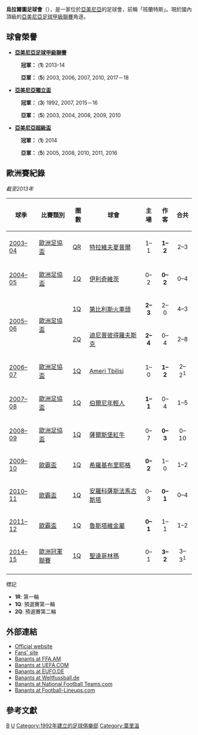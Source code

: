 {{noteta
|G1=uefa
}}
{{Football club infobox
| clubname   = 烏拉爾圖
| image      = 
| fullname   = Football Club Banants
| nickname   = Proud Eagles
| founded    = {{Start date and age|1992|01|20}}
| ground     = [[葉里溫|葉里溫]]<br/> [[烏拉爾圖球場|烏拉爾圖球場]]
| capacity   = 4,860
| chairman   = Dzhevan Cheloyants & Oleg Mkrtchyan
| league     = [[亞美尼亞足球超級聯賽|亞美尼亞足球超級聯賽]]
| season     = 2021–22
| position   = 亞美超，第 5 位
| website    = http://www.fcbanants.am/
| pattern_la1=_whiteborder|pattern_b1=_collarwhite|pattern_ra1=_whiteborder
| leftarm1=000033|body1=000033|rightarm1=000033|shorts1=000033|socks1=FFFF00
| pattern_la2=_yellowborder|pattern_b2=_whitestripesonrsha|pattern_ra2=_yellowborder
| leftarm2=FFFFFF|body2=FFFFFF|rightarm2=FFFFFF|shorts2=FFFFFF|socks2=FFFF00
| pattern_la3=_yellowborder|pattern_b3=_whitestripesonrsha|pattern_ra3=_yellowborder
| leftarm3=FFFFFF|body3=FFFFFF|rightarm3=FFFFFF|shorts3=000033|socks3=FFFF00
}}
'''烏拉爾圖足球會'''（{{lang-hy|Ուրարտու Ֆուտբոլային Ակումբ}}），是一家位於[[亞美尼亞|亞美尼亞]]的足球會，前稱「班蘭特斯」。現於國內頂級的[[亞美尼亞足球甲級聯賽|亞美尼亞足球甲級聯賽]]角逐。

== 球會榮譽 ==
* '''[[亞美尼亞足球甲級聯賽|亞美尼亞足球甲級聯賽]]'''
:{{Gold1}} '''冠軍：''' ('''1''') 2013-14
:{{Silver02}} '''亞軍：''' ('''5''') 2003, 2006, 2007, 2010, 2017－18
* '''[[亞美尼亞獨立盃|亞美尼亞獨立盃]]'''
:{{Gold1}} '''冠軍：''' ('''3''') 1992, 2007, 2015－16
:{{Silver02}} '''亞軍：''' ('''5''') 2003, 2004, 2008, 2009, 2010
* '''[[亞美尼亞超級盃|亞美尼亞超級盃]]'''
:{{Gold1}} '''冠軍：''' ('''1''') 2014
:{{Silver02}} '''亞軍：''' ('''5''') 2005, 2008, 2010, 2011, 2016

== 歐洲賽紀錄 ==
''截至2013年''
{| class="wikitable"
|-bgcolor="#E4E4E4"
! 球季
! 比賽類別
! 圏數
! 球會
! 主場
! 作客
! 合共
|- style="background:#FFFFFF;"
| [[2003–04_歐洲足協盃|2003–04]] 
| [[歐霸盃|歐洲足協盃]] 
| [[2003–04_歐洲足協盃#Qualifying_round|QR]] 
| {{flagicon|ISR}} [[特拉維夫夏普爾足球會|特拉維夫夏普爾]] 
| align="center"| 1–1 
| align="center"| '''1–2''' 
| align="center"| 2–3
|- style="background:#F5F5F5;"
| [[2004–05_歐洲足協盃|2004–05]] 
| [[歐霸盃|歐洲足協盃]]
| [[2004–05_歐洲足協盃#First_qualifying_round|1Q]]
| {{flagicon|UKR}} [[伊利奇維茨足球俱樂部|伊利奇維茨]] 
| align="center"| 0–2 
| align="center"| '''0–2''' 
| align="center"| 0–4
|- style="background:#FFFFFF;"
| rowspan="2"| [[2005–06_歐洲足協盃|2005–06]] 
| rowspan="2"| [[歐洲足協盃|歐洲足協盃]] 
| [[2005–06_歐洲足協盃#First_qualifying_round|1Q]]
| {{flagicon|GEO}} [[第比利斯火車頭足球俱樂部|第比利斯火車頭]] 
| align="center"| '''2–3''' 
| align="center"| 2–0 
| align="center"| 4–3
|- style="background:#FFFFFF;"
| [[2005–06_歐洲足協盃#Second_qualifying_round|2Q]]
| {{flagicon|UKR}} [[第聶伯羅彼得羅夫斯克足球俱樂部|迪尼普彼得羅夫斯克]] 
| align="center"| '''2–4''' 
| align="center"| 0–4 
| align="center"| 2–8
|- style="background:#F5F5F5;"
| [[2006–07_歐洲足協盃|2006–07]] 
| [[歐霸盃|歐洲足協盃]]
| [[2006–07_歐洲足協盃#First_qualifying_round|1Q]]
| {{flagicon|GEO}} [[FC_Ameri_Tbilisi|Ameri Tbilisi]] 
| align="center"| 1–0 
| align="center"| '''1–2''' 
| align="center"| 2–2<sup>1</sup>
|- style="background:#FFFFFF;"
| [[2007–08_歐洲足協盃|2007–08]] 
| [[歐霸盃|歐洲足協盃]] 
| [[2007–08_歐洲足協盃#First_qualifying_round|1Q]]
| {{flagicon|SWI}} [[伯爾尼年輕人體育俱樂部|伯爾尼年輕人]] 
| align="center"| '''1–1''' 
| align="center"| 0–4 
| align="center"| 1–5
|- style="background:#F5F5F5;"
| [[2008–09_歐洲足協盃|2008–09]] 
| [[歐霸盃|歐洲足協盃]] 
| [[2008–09_歐洲足協盃#First_qualifying_round|1Q]]
| {{flagicon|AUT}} [[薩爾斯堡紅牛足球會|薩爾斯堡紅牛]] 
| align="center"| 0–7 
| align="center"| '''0–3''' 
| align="center"| 0–10
|- style="background:#FFFFFF;"
| [[2009–10_歐霸盃|2009–10]] 
| [[歐霸盃|歐霸盃]] 
| [[2009–10_歐霸盃#First_qualifying_round|1Q]]
| {{flagicon|BIH}} [[希羅基布里耶格足球俱樂部|希羅基布里耶格]] 
| align="center"| '''0–2''' 
| align="center"| 1–0 
| align="center"| 1–2
|- style="background:#F5F5F5;"
| [[2010–11_歐霸盃|2010–11]] 
| [[歐霸盃|歐霸盃]] 
| [[2010–11_歐霸盃#First_qualifying_round|1Q]]
| {{flagicon|CYP}} [[安羅科薩斯法馬古斯塔足球會|安羅科薩斯法馬古斯塔]] 
| align="center"| 0–3 
| align="center"| '''0–1''' 
| align="center"| 0–4
|- style="background:#FFFFFF;"
| [[2011–12_歐霸盃|2011–12]] 
| [[歐霸盃|歐霸盃]] 
| [[2011–12_歐霸盃#First_qualifying_round|1Q]]
| {{flagicon|GEO}} [[魯斯塔維金屬足球俱樂部|魯斯塔維金屬]] 
| align="center"| '''0–1''' 
| align="center"| 1–1 
| align="center"| 1–2
|- style="background:#F5F5F5;"
| [[2014–15_歐洲冠軍聯賽|2014–15]] 
| [[歐洲冠軍聯賽|歐洲冠軍聯賽]] 
| [[2014–15_歐洲冠軍聯賽#First_qualifying_round|1Q]]
| {{flagicon|AND}} [[聖達哥林瑪足球會|聖達哥林瑪]]
| align="center"| 0–1
| align="center"| '''3–2'''
| align="center"| 3–3<sup>1</sup>
|-
|}
;標記
* '''1R''': 第一輪
* '''1Q''': 預選賽第一輪
* '''2Q''': 預選賽第二輪

== 外部連結 ==
* [http://www.fcbanants.am/ Official website] {{Wayback|url=http://www.fcbanants.am/ |date=20150504040822 }} {{en icon}} {{hy icon}} {{ru icon}}
* [https://web.archive.org/web/20150417022932/http://proudeagles.com/ Fans' site] {{hy icon}}
* [http://www.ffa.am/en/teams/fcbanants/ Banants at FFA.AM] {{Wayback|url=http://www.ffa.am/en/teams/fcbanants/ |date=20201028114732 }} {{en icon}}
* [http://www.uefa.com/footballeurope/club=77866/domestic.html Banants at UEFA.COM] {{Wayback|url=http://www.uefa.com/footballeurope/club=77866/domestic.html |date=20100130072816 }} {{en icon}}
* [http://www.eufo.de/football/arm/banaevan.htm Banants at EUFO.DE] {{Wayback|url=http://www.eufo.de/football/arm/banaevan.htm |date=20070926211231 }} {{de icon}}
* [http://www.weltfussball.de/teams/fc-banants/ Banants at Weltfussball.de] {{Wayback|url=http://www.weltfussball.de/teams/fc-banants/ |date=20181008020421 }} {{de icon}}
* [http://www.national-football-teams.com/v2/club.php?id=85 Banants at National Football Teams.com] {{Wayback|url=http://www.national-football-teams.com/v2/club.php?id=85 |date=20120923122904 }} {{en icon}}
* [http://www.football-lineups.com/team/FC_Banants/ Banants at Football-Lineups.com] {{en icon}}

[[Category:亚美尼亚足球俱乐部|B]]

==參考文獻==
{{Reflist}}
{{亞美尼亞超級足球聯賽}}
[[Category:亚美尼亚足球俱乐部|U]]
[[Category:1992年建立的足球俱樂部|Category:1992年建立的足球俱樂部]]
[[Category:葉里溫|Category:葉里溫]]